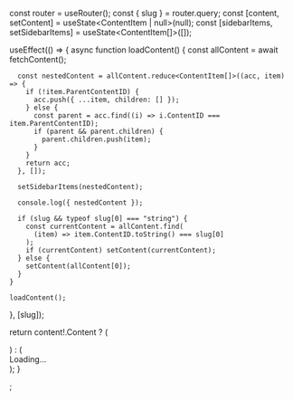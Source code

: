 
  const router = useRouter();
  const { slug } = router.query;
  const [content, setContent] = useState<ContentItem | null>(null);
  const [sidebarItems, setSidebarItems] = useState<ContentItem[]>([]);

useEffect(() => {
async function loadContent() {
const allContent = await fetchContent();

      const nestedContent = allContent.reduce<ContentItem[]>((acc, item) => {
        if (!item.ParentContentID) {
          acc.push({ ...item, children: [] });
        } else {
          const parent = acc.find((i) => i.ContentID === item.ParentContentID);
          if (parent && parent.children) {
            parent.children.push(item);
          }
        }
        return acc;
      }, []);

      setSidebarItems(nestedContent);

      console.log({ nestedContent });

      if (slug && typeof slug[0] === "string") {
        const currentContent = allContent.find(
          (item) => item.ContentID.toString() === slug[0]
        );
        if (currentContent) setContent(currentContent);
      } else {
        setContent(allContent[0]);
      }
    }

    loadContent();

}, [slug]);

return content!.Content ? (

  <DynamicContent content={content!.Content} />
) : (
  <div>Loading...</div>
  );
}

<DynamicPage />;
